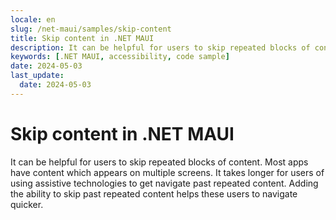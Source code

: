 ```yaml
---
locale: en
slug: /net-maui/samples/skip-content
title: Skip content in .NET MAUI
description: It can be helpful for users to skip repeated blocks of content.
keywords: [.NET MAUI, accessibility, code sample]
date: 2024-05-03
last_update:
  date: 2024-05-03
---
```


# Skip content in .NET MAUI

It can be helpful for users to skip repeated blocks of content. Most apps have content which appears on multiple screens. It takes longer for users of using assistive technologies to get navigate past repeated content. Adding the ability to skip past repeated content helps these users to navigate quicker.

<CodeSample id="screen-skip" locale="en" platform="net-maui"/>
